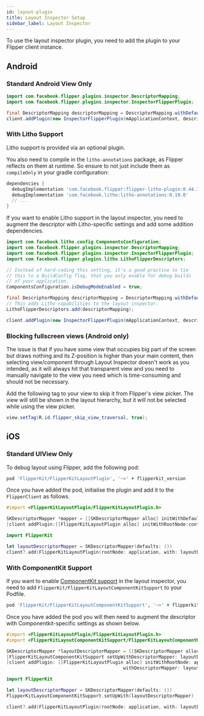 ```yaml
---
id: layout-plugin
title: Layout Inspector Setup
sidebar_label: Layout Inspector
---
```


To use the layout inspector plugin, you need to add the plugin to your Flipper client instance.

## Android

### Standard Android View Only

```java
import com.facebook.flipper.plugins.inspector.DescriptorMapping;
import com.facebook.flipper.plugins.inspector.InspectorFlipperPlugin;

final DescriptorMapping descriptorMapping = DescriptorMapping.withDefaults();
client.addPlugin(new InspectorFlipperPlugin(mApplicationContext, descriptorMapping));
```

### With Litho Support

Litho support is provided via an optional plugin.

You also need to compile in the `litho-annotations` package, as Flipper reflects
on them at runtime. So ensure to not just include them as `compileOnly` in your
gradle configuration:

```groovy
dependencies {
  debugImplementation 'com.facebook.flipper:flipper-litho-plugin:0.44.1'
  debugImplementation 'com.facebook.litho:litho-annotations:0.19.0'
  // ...
}
```


If you want to enable Litho support in the layout inspector, you need to augment
the descriptor with Litho-specific settings and add some addition dependencies.

```java
import com.facebook.litho.config.ComponentsConfiguration;
import com.facebook.flipper.plugins.inspector.DescriptorMapping;
import com.facebook.flipper.plugins.inspector.InspectorFlipperPlugin;
import com.facebook.flipper.plugins.litho.LithoFlipperDescriptors;

// Instead of hard-coding this setting, it's a good practice to tie
// this to a BuildConfig flag, that you only enable for debug builds
// of your application.
ComponentsConfiguration.isDebugModeEnabled = true;

final DescriptorMapping descriptorMapping = DescriptorMapping.withDefaults();
// This adds Litho capabilities to the layout inspector.
LithoFlipperDescriptors.add(descriptorMapping);

client.addPlugin(new InspectorFlipperPlugin(mApplicationContext, descriptorMapping));
```

### Blocking fullscreen views (Android only)

The issue is that if you have some view that occupies big part of the screen but draws nothing and its Z-position is higher than your main content, then selecting view/component through Layout Inspector doesn't work as you intended, as it will always hit that transparent view and you need to manually navigate to the view you need which is time-consuming and should not be necessary.

Add the following tag to your view to skip it from Flipper's view picker. The view will still be shown in the layout hierarchy, but it will not be selected while using the view picker.

```java
view.setTag(R.id.flipper_skip_view_traversal, true);
```


## iOS

### Standard UIView Only

To debug layout using Flipper, add the following pod:

```ruby
pod 'FlipperKit/FlipperKitLayoutPlugin', '~>' + flipperkit_version
```

Once you have added the pod, initialise the plugin and add it to the `FlipperClient` as follows.

<!--DOCUSAURUS_CODE_TABS-->
<!--Objective-C-->
```objective-c
#import <FlipperKitLayoutPlugin/FlipperKitLayoutPlugin.h>

SKDescriptorMapper *mapper = [[SKDescriptorMapper alloc] initWithDefaults];
[client addPlugin:[[FlipperKitLayoutPlugin alloc] initWithRootNode:context.application withDescriptorMapper:mapper]];
```
<!--Swift-->
```swift
import FlipperKit

let layoutDescriptorMapper = SKDescriptorMapper(defaults: ())
client?.add(FlipperKitLayoutPlugin(rootNode: application, with: layoutDescriptorMapper!))
```
<!--END_DOCUSAURUS_CODE_TABS-->

### With ComponentKit Support

If you want to enable [ComponentKit support](https://github.com/facebook/componentkit) in the layout inspector, you need to add `FlipperKit/FlipperKitLayoutComponentKitSupport` to your Podfile.

```ruby
pod 'FlipperKit/FlipperKitLayoutComponentKitSupport', '~>' + flipperkit_version
```   
Once you have added the pod you will then need to augment the descriptor with Componentkit-specific settings as shown below.
<!--DOCUSAURUS_CODE_TABS-->
<!--Objective-C-->
```objective-c
#import <FlipperKitLayoutPlugin/FlipperKitLayoutPlugin.h>
#import <FlipperKitLayoutComponentKitSupport/FlipperKitLayoutComponentKitSupport.h>

SKDescriptorMapper *layoutDescriptorMapper = [[SKDescriptorMapper alloc] initWithDefaults];
[FlipperKitLayoutComponentKitSupport setUpWithDescriptorMapper: layoutDescriptorMapper];
[client addPlugin: [[FlipperKitLayoutPlugin alloc] initWithRootNode: application
                                           withDescriptorMapper: layoutDescriptorMapper]];
```
<!--Swift-->
```swift
import FlipperKit

let layoutDescriptorMapper = SKDescriptorMapper(defaults: ())
FlipperKitLayoutComponentKitSupport.setUpWith(layoutDescriptorMapper)

client?.add(FlipperKitLayoutPlugin(rootNode: application, with: layoutDescriptorMapper!))
```
<!--END_DOCUSAURUS_CODE_TABS-->
